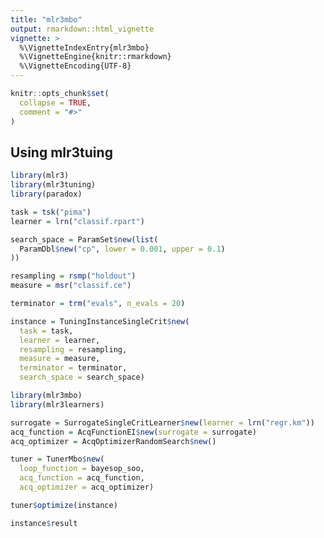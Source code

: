 ```yaml
---
title: "mlr3mbo"
output: rmarkdown::html_vignette
vignette: >
  %\VignetteIndexEntry{mlr3mbo}
  %\VignetteEngine{knitr::rmarkdown}
  %\VignetteEncoding{UTF-8}
---
```


```r
knitr::opts_chunk$set(
  collapse = TRUE,
  comment = "#>"
)
```

## Using mlr3tuing

```r
library(mlr3)
library(mlr3tuning)
library(paradox)

task = tsk("pima")
learner = lrn("classif.rpart")

search_space = ParamSet$new(list(
  ParamDbl$new("cp", lower = 0.001, upper = 0.1)
))

resampling = rsmp("holdout")
measure = msr("classif.ce")

terminator = trm("evals", n_evals = 20)

instance = TuningInstanceSingleCrit$new(
  task = task, 
  learner = learner, 
  resampling = resampling, 
  measure = measure, 
  terminator = terminator, 
  search_space = search_space)
```


```r
library(mlr3mbo)
library(mlr3learners)

surrogate = SurrogateSingleCritLearner$new(learner = lrn("regr.km"))
acq_function = AcqFunctionEI$new(surrogate = surrogate)
acq_optimizer = AcqOptimizerRandomSearch$new()

tuner = TunerMbo$new(
  loop_function = bayesop_soo, 
  acq_function = acq_function, 
  acq_optimizer = acq_optimizer)

tuner$optimize(instance)
```

```r
instance$result
```

